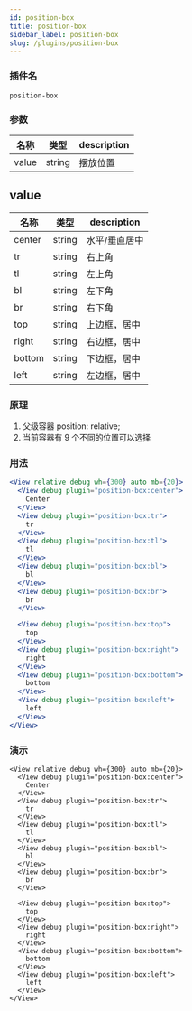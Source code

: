 ```yaml
---
id: position-box
title: position-box
sidebar_label: position-box
slug: /plugins/position-box
---
```


### 插件名

```config
position-box
```

### 参数

| 名称  | 类型   | description |
| ----- | ------ | ----------- |
| value | string | 摆放位置    |

## value

| 名称   | 类型   | description   |
| ------ | ------ | ------------- |
| center | string | 水平/垂直居中 |
| tr     | string | 右上角        |
| tl     | string | 左上角        |
| bl     | string | 左下角        |
| br     | string | 右下角        |
| top    | string | 上边框，居中  |
| right  | string | 右边框，居中  |
| bottom | string | 下边框，居中  |
| left   | string | 左边框，居中  |

### 原理

1. 父级容器 position: relative;
2. 当前容器有 9 个不同的位置可以选择

### 用法

```jsx
<View relative debug wh={300} auto mb={20}>
  <View debug plugin="position-box:center">
    Center
  </View>
  <View debug plugin="position-box:tr">
    tr
  </View>
  <View debug plugin="position-box:tl">
    tl
  </View>
  <View debug plugin="position-box:bl">
    bl
  </View>
  <View debug plugin="position-box:br">
    br
  </View>

  <View debug plugin="position-box:top">
    top
  </View>
  <View debug plugin="position-box:right">
    right
  </View>
  <View debug plugin="position-box:bottom">
    bottom
  </View>
  <View debug plugin="position-box:left">
    left
  </View>
</View>
```

### 演示

```tsx live
<View relative debug wh={300} auto mb={20}>
  <View debug plugin="position-box:center">
    Center
  </View>
  <View debug plugin="position-box:tr">
    tr
  </View>
  <View debug plugin="position-box:tl">
    tl
  </View>
  <View debug plugin="position-box:bl">
    bl
  </View>
  <View debug plugin="position-box:br">
    br
  </View>

  <View debug plugin="position-box:top">
    top
  </View>
  <View debug plugin="position-box:right">
    right
  </View>
  <View debug plugin="position-box:bottom">
    bottom
  </View>
  <View debug plugin="position-box:left">
    left
  </View>
</View>
```